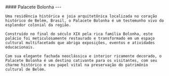 
<div>
  <div className="rounded-lg w-full aspect-4/3 overflow-hidden">
    <Imagem placeholder="blur" src={Foto} className="w-full h-full object-cover" />
  </div>
    #### Palacete Bolonha
    ---

    Uma residência histórica e joia arquitetônica localizada no coração histórico de Belém, Brasil, o Palacete Bolonha é um testemunho vivo do esplendor colonial da região.
    
    Construído no final do século XIX pela rica família Bolonha, este palácio foi meticulosamente restaurado e transformado em um espaço cultural multifacetado que abriga exposições, eventos e atividades educacionais.
    
    Com sua elegante fachada neoclássica e interior ricamente decorado, o Palacete Bolonha é um destino cativante para os visitantes, com seu charme histórico e seu papel vital na preservação do patrimônio cultural de Belém.
</div>
